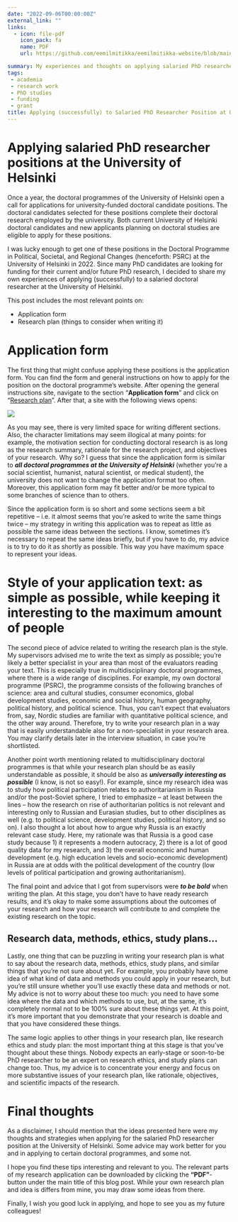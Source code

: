 ```yaml
---
date: "2022-09-06T00:00:00Z"
external_link: ""
links:
  - icon: file-pdf
    icon_pack: fa
    name: PDF
    url: https://github.com/eemilmitikka/eemilmitikka-website/blob/main/content/blog/uh-salaried-phd/uh_application.pdf

summary: My experiences and thoughts on applying salaried PhD researcher position at the Unviversity of Helsinki.
tags:
 - academia
 - research work
 - PhD studies
 - funding
 - grant
title: Applying (successfully) to Salaried PhD Researcher Position at University of Helsinki
---
```


# Applying salaried PhD researcher positions at the University of Helsinki

Once a year, the doctoral programmes of the University of Helsinki open a call for applications for university-funded doctoral candidate positions. The doctoral candidates selected for these positions complete their doctoral research employed by the university. Both current University of Helsinki doctoral candidates and new applicants planning on doctoral studies are eligible to apply for these positions.

I was lucky enough to get one of these positions in the Doctoral Programme in Political, Societal, and Regional Changes (henceforth: PSRC) at the University of Helsinki in 2022. Since many PhD candidates are looking for funding for their current and/or future PhD research, I decided to share my own experiences of applying (successfully) to a salaried doctoral researcher at the University of Helsinki.

This post includes the most relevant points on:

-   Application form
-   Research plan (things to consider when writing it)

# Application form

The first thing that might confuse applying these positions is the application form. You can find the form and general instructions on how to apply for the position on the doctoral programme's website. After opening the general instructions site, navigate to the section "**Application form**" and click on "[Research plan](https://www.helsinki.fi/assets/drupal/2022-09/Research_plan.pdf)". After that, a site with the following views opens:

![](images/research_plan.jpg)

As you may see, there is very limited space for writing different sections. Also, the character limitations may seem illogical at many points: for example, the motivation section for conducting doctoral research is as long as the research summary, rationale for the research project, and objectives of your research. Why so? I guess that since the application form is similar to ***all doctoral programmes at the University of Helsinki*** (whether you’re a social scientist, humanist, natural scientist, or medical student), the university does not want to change the application format too often. Moreover, this application form may fit better and/or be more typical to some branches of science than to others.

Since the application form is so short and some sections seem a bit repetitive – i.e. it almost seems that you’re asked to write the same things twice – my strategy in writing this application was to repeat as little as possible the same ideas between the sections. I know, sometimes it’s necessary to repeat the same ideas briefly, but if you have to do, my advice is to try to do it as shortly as possible. This way you have maximum space to represent your ideas.

# Style of your application text: as simple as possible, while keeping it interesting to the maximum amount of people

The second piece of advice related to writing the research plan is the style. My supervisors advised me to write the text as simply as possible; you’re likely a better specialist in your area than most of the evaluators reading your text. This is especially true in multidisciplinary doctoral programmes, where there is a wide range of disciplines. For example, my own doctoral programme (PSRC), the programme consists of the following branches of science: area and cultural studies, consumer economics, global development studies, economic and social history, human geography, political history, and political science. Thus, you can’t expect that evaluators from, say, Nordic studies are familiar with quantitative political science, and the other way around. Therefore, try to write your research plan in a way that is easily understandable also for a non-specialist in your research area. You may clarify details later in the interview situation, in case you’re shortlisted.

Another point worth mentioning related to multidisciplinary doctoral programmes is that while your research plan should be as easily understandable as possible, it should be also as ***universally interesting as possible*** (I know, is not so easy!). For example, since my research idea was to study how political participation relates to authoritarianism in Russia and/or the post-Soviet sphere, I tried to emphasize – at least between the lines – how the research on rise of authoritarian politics is not relevant and interesting only to Russian and Eurasian studies, but to other disciplines as well (e.g. to political science, development studies, political history, and so on). I also thought a lot about how to argue why Russia is an exactly relevant case study. Here, my rationale was that Russia is a good case study because 1) it represents a modern autocracy, 2) there is a lot of good quality data for my research, and 3) the overall economic and human development (e.g. high education levels and socio-economic development) in Russia are at odds with the political development of the country (low levels of political participation and growing authoritarianism).

The final point and advice that I got from supervisors were ***to be bold*** when writing the plan. At this stage, you don’t have to have ready research results, and it’s okay to make some assumptions about the outcomes of your research and how your research will contribute to and complete the existing research on the topic.

## Research data, methods, ethics, study plans…

Lastly, one thing that can be puzzling in writing your research plan is what to say about the research data, methods, ethics, study plans, and similar things that you’re not sure about yet. For example, you probably have some idea of what kind of data and methods you could apply in your research, but you’re still unsure whether you’ll use exactly these data and methods or not. My advice is not to worry about these too much: you need to have some idea where the data and which methods to use, but, at the same, it’s completely normal not to be 100% sure about these things yet. At this point, it’s more important that you demonstrate that your research is doable and that you have considered these things.

The same logic applies to other things in your research plan, like research ethics and study plan: the most important thing at this stage is that you’ve thought about these things. Nobody expects an early-stage or soon-to-be PhD researcher to be an expert on research ethics, and study plans can change too. Thus, my advice is to concentrate your energy and focus on more substantive issues of your research plan, like rationale, objectives, and scientific impacts of the research.

# Final thoughts

As a disclaimer, I should mention that the ideas presented here were my thoughts and strategies when applying for the salaried PhD researcher position at the University of Helsinki. Some advice may work better for you and in applying to certain doctoral programmes, and some not.

I hope you find these tips interesting and relevant to you. The relevant parts of my research application can be downloaded by clicking the **“PDF”**-button under the main title of this blog post. While your own research plan and idea is differs from mine, you may draw some ideas from there.

Finally, I wish you good luck in applying, and hope to see you as my future colleagues!



